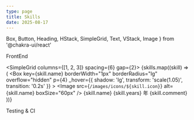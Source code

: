 ```yaml
---
type: page
title: Skills
date: 2025-08-17
---
```


  Box,
  Button,
  Heading,
  HStack,
  SimpleGrid,
  Text,
  VStack,
  Image
} from '@chakra-ui/react'

<Heading as="h2">FrontEnd</Heading>

<SimpleGrid columns={[1, 2, 3]} spacing={6} gap={2}>
  {skills.map((skill) => (
    <Box
      key={skill.name}
      borderWidth="1px"
      borderRadius="lg"
      overflow="hidden"
      p={4}
      _hover={{ shadow: 'lg', transform: 'scale(1.05)', transition: '0.2s' }}
    >
      <VStack spacing={4}>
        <Image
          src={`/images/icons/${skill.icon}`}
          alt={skill.name}
          boxSize="60px"
        />
        <Text fontSize="xl" fontWeight="bold">
          {skill.name}
        </Text>
        <Text fontSize="sm" color="gray.500">
          {skill.years} 年
        </Text>
        <Text fontSize="sm" textAlign="center">
          {skill.comment}
        </Text>
      </VStack>
    </Box>
  ))}
</SimpleGrid>

<Heading as="h2">Testing & CI</Heading>
